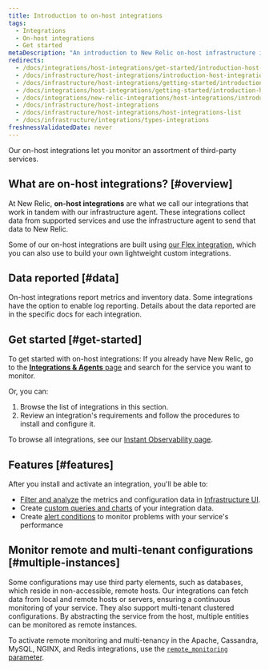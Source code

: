 ```yaml
---
title: Introduction to on-host integrations
tags:
  - Integrations
  - On-host integrations
  - Get started
metaDescription: "An introduction to New Relic on-host infrastructure integrations, which instrument and report data from various third-party services."
redirects:
  - /docs/integrations/host-integrations/get-started/introduction-host-integrations
  - /docs/infrastructure/host-integrations/introduction-host-integrations
  - /docs/infrastructure/host-integrations/getting-started/introduction-host-integrations
  - /docs/integrations/host-integrations/getting-started/introduction-host-integrations
  - /docs/integrations/new-relic-integrations/host-integrations/introduction-host-integrations
  - /docs/infrastructure/host-integrations
  - /docs/infrastructure/host-integrations/host-integrations-list
  - /docs/infrastructure/integrations/types-integrations
freshnessValidatedDate: never
---
```


Our on-host integrations let you monitor an assortment of third-party services.

## What are on-host integrations? [#overview]

At New Relic, <DNT>**on-host integrations**</DNT> are what we call our integrations that work in tandem with our infrastructure agent. These integrations collect data from supported services and use the infrastructure agent to send that data to New Relic.

Some of our on-host integrations are built using [our Flex integration](/docs/infrastructure/host-integrations/host-integrations-list/flex-integration-tool-build-your-own-integration), which you can also use to build your own lightweight custom integrations.

## Data reported [#data]

On-host integrations report metrics and inventory data. Some integrations have the option to enable log reporting. Details about the data reported are in the specific docs for each integration.

## Get started [#get-started]

To get started with on-host integrations: If you already have New Relic, go to the [<DNT>**Integrations & Agents**</DNT> page](https://one.newrelic.com/marketplace) and search for the service you want to monitor.

Or, you can:

1. Browse the list of integrations in this section.
2. Review an integration's requirements and follow the procedures to install and configure it.

To browse all integrations, see our [Instant Observability page](https://newrelic.com/instant-observability).

## Features [#features]

After you install and activate an integration, you'll be able to:

* [Filter and analyze](/docs/infrastructure/integrations/find-use-infrastructure-integration-data) the metrics and configuration data in [Infrastructure UI](/docs/infrastructure/new-relic-infrastructure/getting-started/introduction-new-relic-infrastructure).
* Create [custom queries and charts](/docs/using-new-relic/data/understand-data/query-new-relic-data) of your integration data.
* Create [alert conditions](/docs/alerts/new-relic-alerts/getting-started/alerts-glossary#alert-condition) to monitor problems with your service's performance

## Monitor remote and multi-tenant configurations [#multiple-instances]

Some configurations may use third party elements, such as databases, which reside in non-accessible, remote hosts. Our integrations can fetch data from local and remote hosts or servers, ensuring a continuous monitoring of your service. They also support multi-tenant clustered configurations. By abstracting the service from the host, multiple entities can be monitored as remote instances.

To activate remote monitoring and multi-tenancy in the Apache, Cassandra, MySQL, NGINX, and Redis integrations, use the [`remote_monitoring` parameter](/docs/infrastructure/host-integrations/understand-use-data/remote-monitoring-host-integrations).
